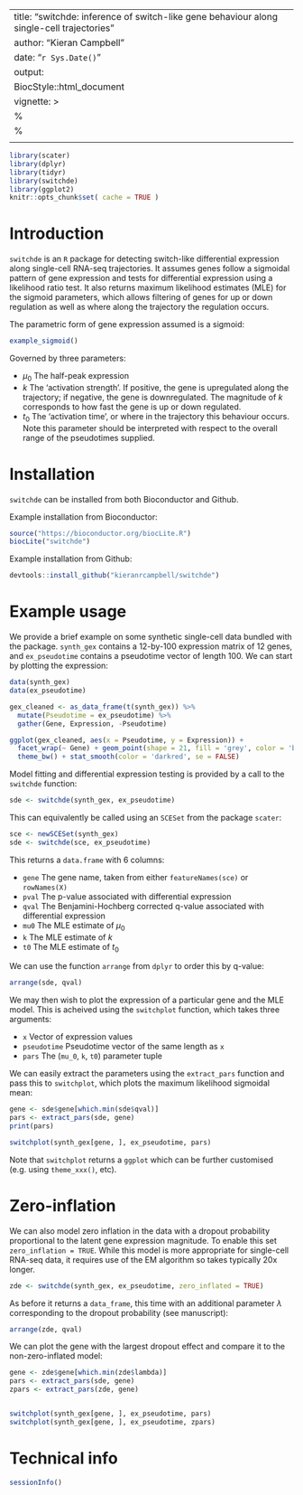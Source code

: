 
---
title: "switchde: inference of switch-like gene behaviour along single-cell trajectories"
author: "Kieran Campbell"
date: "`r Sys.Date()`"
output: 
  BiocStyle::html_document 
vignette: >
  %\VignetteIndexEntry{An overview of the switchde package}
  %\VignetteEngine{knitr::rmarkdown}
  \usepackage[utf8]{inputenc}
---

```r
library(scater)
library(dplyr)
library(tidyr)
library(switchde)
library(ggplot2)
knitr::opts_chunk$set( cache = TRUE )
```

  
# Introduction

`switchde` is an `R` package for detecting switch-like differential expression along single-cell RNA-seq trajectories. It assumes genes follow a sigmoidal pattern of gene expression and tests for differential expression using a likelihood ratio test. It also returns maximum likelihood estimates (MLE) for the sigmoid parameters, which allows filtering of genes for up or down regulation as well as where along the trajectory the regulation occurs.

The parametric form of gene expression assumed is a sigmoid:

```r
example_sigmoid()
```

Governed by three parameters:

* $\mu_0$ The half-peak expression
* $k$ The 'activation strength'. If positive, the gene is upregulated along the trajectory; if negative, the gene is downregulated. The magnitude of $k$ corresponds to how fast the gene is up or down regulated.
* $t_0$ The 'activation time', or where in the trajectory this behaviour occurs. Note this parameter should be interpreted with respect to the overall range of the pseudotimes supplied.

# Installation

`switchde` can be installed from both Bioconductor and Github.

Example installation from Bioconductor:

```r
source("https://bioconductor.org/biocLite.R")
biocLite("switchde")
```

Example installation from Github:

```r
devtools::install_github("kieranrcampbell/switchde")
```


# Example usage

We provide a brief example on some synthetic single-cell data bundled with the package. `synth_gex` contains a 12-by-100 expression matrix of 12 genes, and `ex_pseudotime` contains a pseudotime vector of length 100. We can start by plotting the expression:

```r
data(synth_gex)
data(ex_pseudotime)

gex_cleaned <- as_data_frame(t(synth_gex)) %>% 
  mutate(Pseudotime = ex_pseudotime) %>% 
  gather(Gene, Expression, -Pseudotime)

ggplot(gex_cleaned, aes(x = Pseudotime, y = Expression)) +
  facet_wrap(~ Gene) + geom_point(shape = 21, fill = 'grey', color = 'black') +
  theme_bw() + stat_smooth(color = 'darkred', se = FALSE)
```


Model fitting and differential expression testing is provided by a call to the `switchde` function:

```r
sde <- switchde(synth_gex, ex_pseudotime)
```

This can equivalently be called using an `SCESet` from the package `scater`:

```r
sce <- newSCESet(synth_gex)
sde <- switchde(sce, ex_pseudotime)
```

This returns a `data.frame` with 6 columns:

* `gene` The gene name, taken from either `featureNames(sce)` or `rowNames(X)`
* `pval` The p-value associated with differential expression
* `qval` The Benjamini-Hochberg corrected q-value associated with differential expression
* `mu0` The MLE estimate of $\mu_0$
* `k` The MLE estimate of $k$
* `t0` The MLE estimate of $t_0$

We can use the function `arrange` from `dplyr` to order this by q-value:

```r
arrange(sde, qval)
```

We may then wish to plot the expression of a particular gene and the MLE model. This is acheived using the `switchplot` function, which takes three arguments:

* `x` Vector of expression values
* `pseudotime` Pseudotime vector of the same length as `x`
* `pars` The (`mu_0`, `k`, `t0`) parameter tuple

We can easily extract the parameters using the `extract_pars` function and pass this to `switchplot`, which plots the maximum likelihood sigmoidal mean:

```r
gene <- sde$gene[which.min(sde$qval)]
pars <- extract_pars(sde, gene)
print(pars)

switchplot(synth_gex[gene, ], ex_pseudotime, pars)
```

Note that `switchplot` returns a `ggplot` which can be further customised (e.g. using `theme_xxx()`, etc).

# Zero-inflation

We can also model zero inflation in the data with a dropout probability proportional to the latent gene expression magnitude. To enable this set `zero_inflation = TRUE`. While this model is more appropriate for single-cell RNA-seq data, it requires use of the EM algorithm so takes typically 20x longer.

```r
zde <- switchde(synth_gex, ex_pseudotime, zero_inflated = TRUE)
```

As before it returns a `data_frame`, this time with an additional parameter $\lambda$ corresponding to the dropout probability (see manuscript):

```r
arrange(zde, qval)
```

We can plot the gene with the largest dropout effect and compare it to the non-zero-inflated model:

```r
gene <- zde$gene[which.min(zde$lambda)]
pars <- extract_pars(sde, gene)
zpars <- extract_pars(zde, gene)


switchplot(synth_gex[gene, ], ex_pseudotime, pars)
switchplot(synth_gex[gene, ], ex_pseudotime, zpars)
```



# Technical info

```r
sessionInfo()
```


